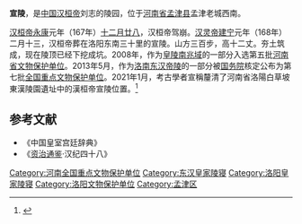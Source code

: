 {{文物保护单位
| 级别 = 全国
| 名称 = [[洛南东汉帝陵|洛南东汉帝陵]]<br />宣陵
| 图片 = 
| 编号 = 7-0612
| 分类 = 古墓葬
| 时代 = [[东汉|汉]]
| 所在 = [[河南省|河南省]] [[洛阳市|洛阳市]] [[孟津县|孟津县]]
| 登录 = 2013年
| Cat = 河南全国重点文物保护单位
}}
'''宣陵'''，是[[中国|中国]][[汉桓帝|汉桓帝]]刘志的陵园，位于[[河南省|河南省]][[孟津县|孟津县]]孟津老城西南。

[[汉桓帝|汉桓帝]][[永康|永康]]元年（167年）[[十二月廿八|十二月廿八]]，汉桓帝驾崩。[[汉灵帝|汉灵帝]][[建宁|建宁]]元年（168年）二月十三，汉桓帝葬在洛阳东南三十里的宣陵。山方三百步，高十二丈。夯土筑成，现在陵顶已经下挖成坑。2008年，作为[[皇陵南兆域|皇陵南兆域]]的一部分入选第五批[[河南省文物保护单位|河南省文物保护单位]]。2013年5月，作为[[洛南东汉帝陵|洛南东汉帝陵]]的一部分被[[中华人民共和国国务院|国务院]]核定公布为第七批[[全国重点文物保护单位|全国重点文物保护单位]]。2021年1月，考古學者宣稱釐清了河南省洛陽白草坡東漢陵園遺址中的漢桓帝宣陵位置。<ref>{{cite news |title=大漢王朝的掘墓人　懸疑千年的漢桓帝宣陵終於尋獲 |url=https://www.hk01.com/%E8%97%9D%E6%96%87%E4%B8%AD%E5%9C%8B/569914/%E5%A4%A7%E6%BC%A2%E7%8E%8B%E6%9C%9D%E7%9A%84%E6%8E%98%E5%A2%93%E4%BA%BA-%E6%87%B8%E7%96%91%E5%8D%83%E5%B9%B4%E7%9A%84%E6%BC%A2%E6%A1%93%E5%B8%9D%E5%AE%A3%E9%99%B5%E7%B5%82%E6%96%BC%E5%B0%8B%E7%8D%B2 |accessdate=2021-11-21 |archive-date=2021-11-21 |archive-url=https://web.archive.org/web/20211121070117/https://www.hk01.com/%E8%97%9D%E6%96%87%E4%B8%AD%E5%9C%8B/569914/%E5%A4%A7%E6%BC%A2%E7%8E%8B%E6%9C%9D%E7%9A%84%E6%8E%98%E5%A2%93%E4%BA%BA-%E6%87%B8%E7%96%91%E5%8D%83%E5%B9%B4%E7%9A%84%E6%BC%A2%E6%A1%93%E5%B8%9D%E5%AE%A3%E9%99%B5%E7%B5%82%E6%96%BC%E5%B0%8B%E7%8D%B2 |dead-url=no }}</ref>

==参考文献==
{{reflist}}
* 《中国皇室宫廷辞典》
* 《[[资治通鉴|资治通鉴]]·汉纪四十八》
{{河南全国重点文物保护单位}}
{{Emperors tomb in Han}}

[[Category:河南全国重点文物保护单位|Category:河南全国重点文物保护单位]]
[[Category:东汉皇家陵寝|Category:东汉皇家陵寝]]
[[Category:洛阳皇家陵寝|Category:洛阳皇家陵寝]]
[[Category:洛阳文物保护单位|Category:洛阳文物保护单位]]
[[Category:孟津区|Category:孟津区]]